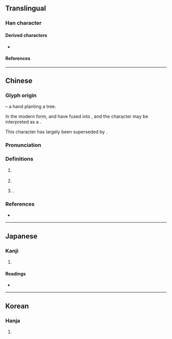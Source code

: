 {{also|樹|闘}}
{{character info}}
==Translingual==

===Han character===
{{Han char|rn=41|rad=寸|as=09|sn=12|four=44100|canj=GTDI|ids=⿰壴寸}}

====Derived characters====
* {{l|mul|[[𫥙]], [[𠾢]], [[澍]], [[樹]], [[𫋚]], [[𨅒]], [[𫓄]], [[㕑]], [[廚]]([[厨]]), [[𪧽]]}}

====References====
{{Han ref|kx=0295.140|dkj=07448|dj=0586.060|hdz=10509.020|uh=5C0C}}

----

==Chinese==
{{zh-forms|alt=𡬾,𣕒,权-ancient}}

===Glyph origin===
{{Han etym}}
{{Han compound|木|寸|豆|c1=s|c2=s|c3=p|t1=tree|t2=hand|ls=psc}} – a hand planting a tree.

In the modern form, {{zh-l|*木}} and {{zh-l|*豆}} have fused into {{zh-l|*壴}}, and the character may be interpreted as a {{Han compound|壴|寸|c1=p|c2=s|t2=hand|ls=psc|nocap=y}}. 

This character has largely been superseded by {{och-l|樹}}.

===Pronunciation===
{{zh-pron
|m=shù
|c=syu6
|mc=y
|oc=y
|ma=
|cat=v
}}

===Definitions===
{{zh-hanzi}}

# {{lb|zh|literary}} {{zh-alt-form|樹|to [[stand]] something up; to [[raise]]; to [[erect]]}}
# {{zh-original|樹}}
# {{surname|zh|nodot=1}}.

===References===
* {{R:yue:Hanzi}}

----

==Japanese==

===Kanji===
{{ja-kanji|grade=|rs=寸09}}

# {{rfdef|ja|sort=寸09}}

====Readings====
* {{ja-readings
|on=しゅ, じゅ, ちゅ, じゅう<じう
|kun=たてる, たつ, わらは, しもべ}}

----

==Korean==

===Hanja===
{{ko-hanja|세우다|세울|수}}

# {{rfdef|ko|sort=寸09}}